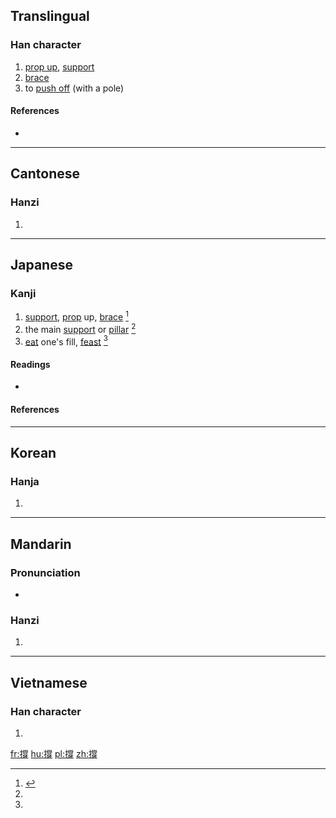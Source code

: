 {{also|撑}}
==Translingual==

===Han character===
{{Han char|rn=64|rad=手|as=12|sn=15|four=59052|canj=QFBH,QFBQ|ids=⿰扌牚}}

# [[prop up]], [[support]]
# [[brace]]
# to [[push off]] (with a pole)

====References====
* {{Han ref|kx=0454.030|dkj=12693|dj=0803.190|hdz=31956.060|uh=6490|ud=25744|bh=BCB5|bd=48309}}

----

==Cantonese==

===Hanzi===
{{yue-hanzi|jyut=[[caang1]], [[caang3]]|y=chaang1, chaang3|sim=撑}}

# {{defn|lang=yue|sort=手12}}

----

==Japanese==

===Kanji===
{{ja-kanji|grade=|rs=手12}}

# [[support]], [[prop]] up, [[brace]] <ref name="gakken">{{cite-book||year=2002|author=Akiyasu Tōdō; et al|title=漢字源|ISBN=978-4053008893|passage=撐 撑}}</ref>
# the main [[support]] or [[pillar]] <ref name="gakken"/>
# [[eat]] one's fill, [[feast]] <ref name="gakken"/>

====Readings====
* {{ja-readings|on=[[ちょう]] (chō)|kun=[[ささえる]] (sasaeru), [[あく]] (aku)}}

====References====
<references/>

----

==Korean==

===Hanja===
{{ko-hanja|hangeul=탱|eumhun=|rv=taeng|mr=t'aeng|y=thayng}}

# {{defn|lang=ko|sort=手12}}

----

==Mandarin==

===Pronunciation===
* {{audio|Zh-cheng.ogg|Audio|lang=cmn}}

===Hanzi===
{{cmn-hanzi|sim=撑|pin=[[chēng]] ([[cheng1]]), [[xī]] ([[xi1]])|wg=ch'eng<sup>1</sup>, hsi<sup>1</sup>}}

# {{defn|lang=cmn|sort=手12}}

----

==Vietnamese==

===Han character===
{{vi-readings|rs=手12|hanviet=[[sênh]], [[sanh]], [[xênh]], [[xinh]], [[xanh]]}}

# {{defn|lang=vi|sort=手12}}

[[fr:撐]]
[[hu:撐]]
[[pl:撐]]
[[zh:撐]]